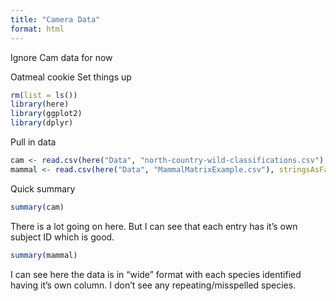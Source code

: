 ```yaml
---
title: "Camera Data"
format: html
---
```

Ignore Cam data for now 

Oatmeal cookie
Set things up
```r
rm(list = ls())
library(here)
library(ggplot2)
library(dplyr)
```

Pull in data
```r
cam <- read.csv(here("Data", "north-country-wild-classifications.csv"), stringsAsFactors = TRUE)
mammal <- read.csv(here("Data", "MammalMatrixExample.csv"), stringsAsFactors = TRUE)
```

Quick summary
```r
summary(cam)
```
There is a lot going on here. But I can see that each entry has it's own subject ID which is good. 

```r
summary(mammal)
```
I can see here the data is in "wide" format with each species identified having it's own column. I don't see any repeating/misspelled species. 


